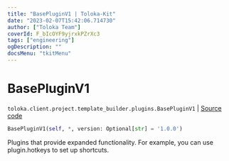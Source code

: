 ```yaml
---
title: "BasePluginV1 | Toloka-Kit"
date: "2023-02-07T15:42:06.714730"
author: ["Toloka Team"]
coverId: F_bIcOYF9yjrxkPZrXc3
tags: ["engineering"]
ogDescription: ""
docsMenu: "tkitMenu"
---
```


# BasePluginV1
`toloka.client.project.template_builder.plugins.BasePluginV1` | [Source code](https://github.com/Toloka/toloka-kit/blob/v1.1.3/src/client/project/template_builder/plugins.py#L18)

```python
BasePluginV1(self, *, version: Optional[str] = '1.0.0')
```

Plugins that provide expanded functionality. For example, you can use plugin.hotkeys to set up shortcuts.